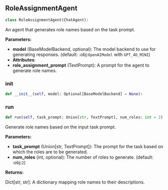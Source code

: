 <a id="camel.agents.role_assignment_agent"></a>

<a id="camel.agents.role_assignment_agent.RoleAssignmentAgent"></a>

## RoleAssignmentAgent

```python
class RoleAssignmentAgent(ChatAgent):
```

An agent that generates role names based on the task prompt.

**Parameters:**

- **model** (BaseModelBackend, optional): The model backend to use for generating responses. (default: :obj:`OpenAIModel` with `GPT_4O_MINI`)
- **Attributes**: 
- **role_assignment_prompt** (TextPrompt): A prompt for the agent to generate role names.

<a id="camel.agents.role_assignment_agent.RoleAssignmentAgent.__init__"></a>

### __init__

```python
def __init__(self, model: Optional[BaseModelBackend] = None):
```

<a id="camel.agents.role_assignment_agent.RoleAssignmentAgent.run"></a>

### run

```python
def run(self, task_prompt: Union[str, TextPrompt], num_roles: int = 2):
```

Generate role names based on the input task prompt.

**Parameters:**

- **task_prompt** (Union[str, TextPrompt]): The prompt for the task based on which the roles are to be generated.
- **num_roles** (int, optional): The number of roles to generate. (default: :obj:`2`)

**Returns:**

  Dict[str, str]: A dictionary mapping role names to their
descriptions.
